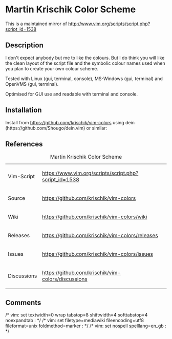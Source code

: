 = Martin Krischik Color Scheme =

This is a maintained mirror of http://www.vim.org/scripts/script.php?script_id=1538

== Description ==

I don't expect anybody but me to like the colours. But I do think you will like the clean layout of the script file and the symbolic colour names used when you plan to create your own colour scheme.

Tested with Linux (gui, terminal, console), MS-Windows (gui, terminal) and OpenVMS (gui, terminal).

Optimised for GUI use and readable with terminal and console.

== Installation ==

Install from https://github.com/krischik/vim-colors using dein (https://github.com/Shougo/dein.vim) or similar:

{{code|lang=vim|
call dein#begin('$HOME/vimfiles/bundles')
call dein#add('krischik/vim-colors')
call dein#end()
call dein#install()
}}

== References ==

{|
|+ Martin Krischik Color Scheme
|-
| Vim-Script	|| https://www.vim.org/scripts/script.php?script_id=1538
|-
| Source	|| https://github.com/krischik/vim-colors
|-
| Wiki		|| https://github.com/krischik/vim-colors/wiki
|-
| Releases	|| https://github.com/krischik/vim-colors/releases
|-
| Issues	|| https://github.com/krischik/vim-colors/issues
|-
| Discussions	|| https://github.com/krischik/vim-colors/discussions
|}

==Comments==

/* vim: set textwidth=0 wrap tabstop=8 shiftwidth=4 softtabstop=4 noexpandtab : */
/* vim: set filetype=mediawiki fileencoding=utf8 fileformat=unix foldmethod=marker : */
/* vim: set nospell spelllang=en_gb : */
